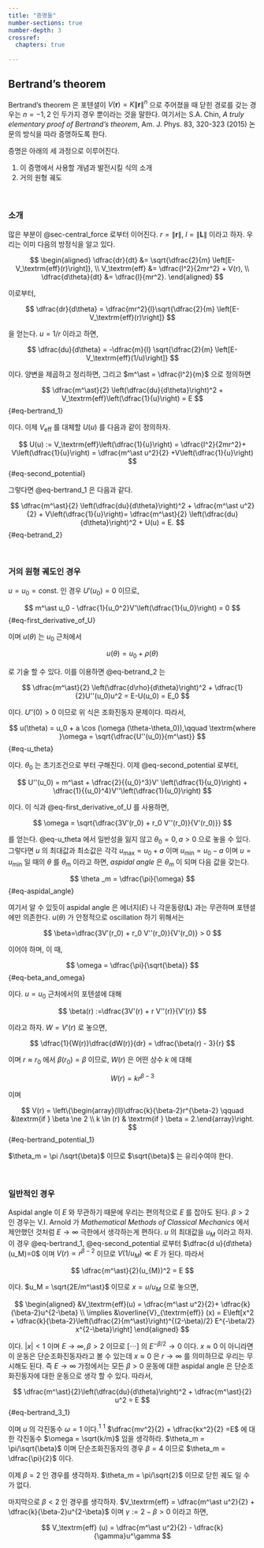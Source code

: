 ```yaml
---
title: "증명들"
number-sections: true
number-depth: 3
crossref:
  chapters: true
  
---
```


## Bertrand's theorem {#sec-Bertrand_theorem}

Bertrand's theorem 은 포텐셜이 $V(\boldsymbol{r}) =  K\|\boldsymbol{r}\|^n$ 으로 주어졌을 때 닫힌 경로를 갖는 경우는 $n=-1,\,2$ 인 두가지 경우 뿐이라는 것을 말한다. 여기서는 S.A. Chin, *A truly elementary proof of Bertrand’s theorem*, Am. J. Phys. 83, 320-323 (2015) 논문의 방식을 따라 증명하도록 한다.

증명은 아래의 세 과정으로 이루어진다.

1. 이 증명에서 사용할 개념과 발전시킬 식의 소개
2. 거의 원형 궤도


</br>

### 소개

많은 부분이 @sec-central_force 로부터 이어진다. $r=\|\boldsymbol{r}\|$, $l = \|\boldsymbol{L}\|$ 이라고 하자. 우리는 이미 다음의 방정식을 알고 있다.

$$
\begin{aligned}
\dfrac{dr}{dt} &= \sqrt{\dfrac{2}{m} \left[E-V_\textrm{eff}(r)\right]}, \\
V_\textrm{eff} &= \dfrac{l^2}{2mr^2} + V(r), \\
\dfrac{d\theta}{dt} &= \dfrac{l}{mr^2}.
\end{aligned}
$$

이로부터,

$$
\dfrac{dr}{d\theta} =  \dfrac{mr^2}{l}\sqrt{\dfrac{2}{m} \left[E-V_\textrm{eff}(r)\right]}
$$

을 얻는다. $u=1/r$ 이라고 하면, 

$$
\dfrac{du}{d\theta} = -\dfrac{m}{l} \sqrt{\dfrac{2}{m} \left[E-V_\textrm{eff}(1/u)\right]}
$$

이다. 양변을 제곱하고 정리하면, 그리고 $m^\ast = \dfrac{l^2}{m}$ 으로 정의하면

$$
\dfrac{m^\ast}{2} \left(\dfrac{du}{d\theta}\right)^2 + V_\textrm{eff}\left(\dfrac{1}{u}\right) = E
$$ {#eq-bertrand_1}

이다. 이제 $V_\textrm{eff}$ 를 대체할 $U(u)$ 를 다음과 같이 정의하자.

$$
U(u) := V_\textrm{eff}\left(\dfrac{1}{u}\right) = \dfrac{l^2}{2mr^2}+ V\left(\dfrac{1}{u}\right) = \dfrac{m^\ast u^2}{2} +V\left(\dfrac{1}{u}\right)
$$ {#eq-second_potential}

그렇다면 @eq-bertrand_1 은 다음과 같다.

$$
\dfrac{m^\ast}{2} \left(\dfrac{du}{d\theta}\right)^2 + \dfrac{m^\ast u^2}{2} + V\left(\dfrac{1}{u}\right)= \dfrac{m^\ast}{2} \left(\dfrac{du}{d\theta}\right)^2 + U(u) = E.
$$ {#eq-betrand_2}


</br>

### 거의 원형 궤도인 경우 

$u=u_0 = \text{const.}$ 인 경우 $U'(u_0)=0$ 이므로, 

$$
m^\ast u_0 - \dfrac{1}{u_0^2}V'\left(\dfrac{1}{u_0}\right) = 0
$$ {#eq-first_derivative_of_U}

이며 $u(\theta)$ 는 $u_0$ 근처에서 

$$
u(\theta) = u_0 + \rho(\theta)
$$ 

로 기술 할 수 있다. 이를 이용하면 @eq-betrand_2 는

$$
\dfrac{m^\ast}{2} \left(\dfrac{d\rho}{d\theta}\right)^2 + \dfrac{1}{2}U''(u_0)u^2 = E-U(u_0) = E_0
$$

이다. $U''(0) > 0$ 이므로 위 식은 조화진동자 문제이다. 따라서, 

$$
u(\theta) = u_0 + a \cos (\omega (\theta-\theta_0)),\qquad \textrm{where }\omega = \sqrt{\dfrac{U''(u_0)}{m^\ast}}
$$ {#eq-u_theta}


이다. $\theta_0$ 는 초기조건으로 부터 구해진다. 이제 @eq-second_potential 로부터,

$$
U''(u_0) = m^\ast + \dfrac{2}{{u_0}^3}V' \left(\dfrac{1}{u_0}\right) + \dfrac{1}{{u_0}^4}V''\left(\dfrac{1}{u_0}\right)
$$

이다. 이 식과 @eq-first_derivative_of_U 를 사용하면,

$$
\omega = \sqrt{\dfrac{3V'(r_0) + r_0 V''(r_0)}{V'(r_0)}}
$$

를 얻는다. @eq-u_theta 에서 일반성을 잃지 않고 $\theta_0=0,\, a>0$ 으로 놓을 수 있다. 그렇다면 $u$ 의 최대값과 최소값은 각각 $u_{\textrm{max}}=u_0+a$ 이며 $u_{\textrm{min}} = u_0 -a$ 이며 $u=u_{\textrm{min}}$ 일 때의 $\theta$ 를 $\theta_m$ 이라고 하면, *aspidal angle* 은 $\theta_m$ 이 되며 다음 값을 갖는다.

$$
\theta _m = \dfrac{\pi}{\omega}
$$ {#eq-aspidal_angle}

여기서 알 수 있듯이 aspidal angle 은 에너지($E$) 나 각운동량($\boldsymbol{L}$) 과는 무관하며 포텐셜에만 의존한다. $u(\theta)$ 가 안정적으로 oscillation 하기 위해서는 

$$
\beta=\dfrac{3V'(r_0) + r_0 V''(r_0)}{V'(r_0)} > 0
$$

이어야 하며, 이 때, 

$$
\omega = \dfrac{\pi}{\sqrt{\beta}}
$$ {#eq-beta_and_omega}

이다. $u=u_0$ 근처에서의 포텐셜에 대해

$$
\beta(r) :=\dfrac{3V'(r) + r V''(r)}{V'(r)} 
$$

이라고 하자. $W=V'(r)$ 로 놓으면, 

$$
\dfrac{1}{W(r)}\dfrac{dW(r)}{dr} = \dfrac{\beta(r) - 3}{r}
$$

이며 $r\approx r_0$ 에서 $\beta(r_0) = \beta$ 이므로, $W(r)$ 은 어떤 상수 $k$ 에 대해

$$
W(r) = kr^{\beta-3}
$$

이며

$$
V(r) = \left\{\begin{array}{ll}\dfrac{k}{\beta-2}r^{\beta-2} \qquad &\textrm{if } \beta \ne 2 \\ k \ln (r) & \textrm{if } \beta = 2.\end{array}\right.
$$ {#eq-bertrand_potential_1}

$\theta_m = \pi /\sqrt{\beta}$ 이므로 $\sqrt{\beta}$ 는 유리수여야 한다. 

</br>

### 일반적인 경우

Aspidal angle 이 $E$ 와 무관하기 때문에 우리는 편의적으로 $E$ 를 잡아도 된다. $\beta > 2$ 인 경우는 V.I. Arnold 가 *Mathematical Methods of Classical Mechanics* 에서 제안했던 것처럼 $E\to \infty$ 극한에서 생각하는게 편하다. $u$ 의 최대값을 $u_M$ 이라고 하자. 이 경우 @eq-bertrand_1, @eq-second_potential 로부터 $\dfrac{d u}{d\theta}(u_M)=0$ 이며 $V(r) \propto r^{\beta-2}$ 이므로 $V(1/u_M) \ll E$ 가 된다. 따라서 

$$
\dfrac{m^\ast}{2}(u_{M})^2 = E
$$

이다. $u_M = \sqrt{2E/m^\ast}$ 이므로 $x=u/u_M$ 으로 놓으면,

$$
\begin{aligned}
&V_\textrm{eff}(u) = \dfrac{m^\ast u^2}{2}+ \dfrac{k}{\beta-2}u^{2-\beta} \\
\implies &\overline{V}_{\textrm{eff}} (x) = E\left[x^2 + \dfrac{k}{\beta-2}\left(\dfrac{2}{m^\ast}\right)^{(2-\beta)/2} E^{-\beta/2} x^{2-\beta}\right]
\end{aligned}
$$

이다. $|x|<1$ 이며 $E\to\infty,\, \beta > 2$ 이므로 $[\cdots ]$ 의 $E^{-\beta/2} \to 0$ 이다. $x \approx 0$ 이 아니라면 이 운동은 단순조화진동자라고 볼 수 있는데 $x\approx 0$ 은 $r \to \infty$ 를 의미하므로 우리는 무시해도 된다. 즉 $E\to \infty$ 가정에서는 모든 $\beta>0$ 운동에 대한 aspidal angle 은 단순조화진동자에 대한 운동으로 생각 할 수 있다. 따라서, 

$$
\dfrac{m^\ast}{2}\left(\dfrac{du}{d\theta}\right)^2 + \dfrac{m^\ast}{2} u^2 = E
$$ {#eq-bertrand_3_1}

이며 $u$ 의 각진동수 $\omega = 1$ 이다.$^1$ [$^1$ $\dfrac{mv^2}{2} + \dfrac{kx^2}{2} =E$ 에 대한 각진동수 $\omega = \sqrt{k/m}$ 임을 생각하라.]{.aside} $\theta_m = \pi/\sqrt{\beta}$ 이며 단순조화진동자의 경우 $\beta = 4$ 이므로 $\theta_m = \dfrac{\pi}{2}$ 이다. 



이제 $\beta = 2$ 인 경우를 생각하자. $\theta_m = \pi/\sqrt{2}$ 이므로 닫힌 궤도 일 수 가 없다.


마지막으로 $\beta < 2$ 인 경우를 생각하자. $V_\textrm{eff} = \dfrac{m^\ast u^2}{2} + \dfrac{k}{\beta-2}u^{2-\beta}$ 이며 $\gamma := 2-\beta >0$ 이라고 하면, 

$$
V_\textrm{eff} (u) = \dfrac{m^\ast u^2}{2} - \dfrac{k}{\gamma}u^\gamma
$$

